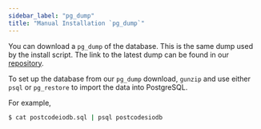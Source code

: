 ```yaml
---
sidebar_label: "pg_dump"
title: "Manual Installation `pg_dump`"
---
```


You can download a `pg_dump` of the database. This is the same dump used by the install script. The link to the latest dump can be found in our [repository](https://github.com/ideal-postcodes/postcodes.io/blob/master/latest).

To set up the database from our `pg_dump` download, `gunzip` and use either `psql` or `pg_restore` to import the data into PostgreSQL.

For example,

```bash
$ cat postcodeiodb.sql | psql postcodesiodb
```
